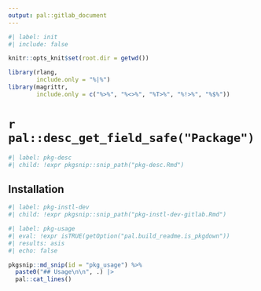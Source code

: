 ```yaml
---
output: pal::gitlab_document
---
```


```r
#| label: init
#| include: false

knitr::opts_knit$set(root.dir = getwd())

library(rlang,
        include.only = "%|%")
library(magrittr,
        include.only = c("%>%", "%<>%", "%T>%", "%!>%", "%$%"))
```

# `r pal::desc_get_field_safe("Package")`

```r
#| label: pkg-desc
#| child: !expr pkgsnip::snip_path("pkg-desc.Rmd")
```

## Installation

```r
#| label: pkg-instl-dev
#| child: !expr pkgsnip::snip_path("pkg-instl-dev-gitlab.Rmd")
```

```r
#| label: pkg-usage
#| eval: !expr isTRUE(getOption("pal.build_readme.is_pkgdown"))
#| results: asis
#| echo: false

pkgsnip::md_snip(id = "pkg_usage") %>%
  paste0("## Usage\n\n", .) |>
  pal::cat_lines()
```
